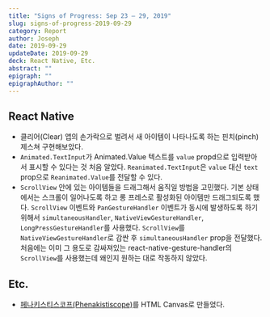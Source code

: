 ```yaml
---
title: "Signs of Progress: Sep 23 – 29, 2019"
slug: signs-of-progress-2019-09-29
category: Report
author: Joseph
date: 2019-09-29
updateDate: 2019-09-29
deck: React Native, Etc.
abstract: ""
epigraph: ""
epigraphAuthor: ""
---
```


## React Native

- 클리어(Clear) 앱의 손가락으로 벌려서 새 아이템이 나타나도록 하는 핀치(pinch) 제스쳐 구현해보았다.
- `Animated.TextInput`가 Animated.Value 텍스트를 `value` propd으로 입력받아서 표시할 수 있다는 것 처음 알았다. `Reanimated.TextInput`은 `value` 대신 `text` prop으로 `Reanimated.Value`를 전달할 수 있다.
- `ScrollView` 안에 있는 아이템들을 드래그해서 움직일 방법을 고민했다. 기본 상태에서는 스크롤이 일어나도록 하고 롱 프레스로 활성화된 아이템만 드래그되도록 했다. `ScrollView` 이벤트와 `PanGestureHandler` 이벤트가 동시에 발생하도록 하기 위해서 `simultaneousHandler`, `NativeViewGestureHandler`, `LongPressGestureHandler`를 사용했다. `ScrollView`를 `NativeViewGestureHandler`로 감싼 후 `simultaneousHandler` prop을 전달했다. 처음에는 이미 그 용도로 감싸져있는 react-native-gesture-handler의 `ScrollView`를 사용했는데 왜인지 원하는 대로 작동하지 않았다.

## Etc.

- [페나키스티스코프(Phenakistiscope)](/phenakistiscope-magical-animation/)를 HTML Canvas로 만들었다.